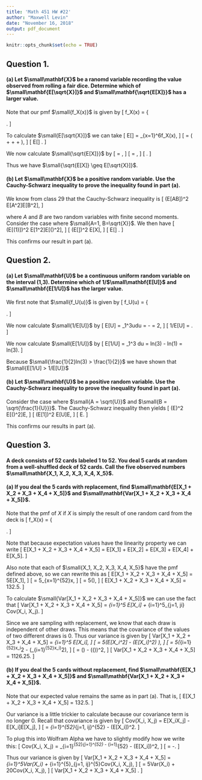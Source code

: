 ```yaml
---
title: 'Math 451 HW #22'
author: "Maxwell Levin"
date: "November 16, 2018"
output: pdf_document
---
```


```r
knitr::opts_chunk$set(echo = TRUE)
```

## Question 1.
#### (a) Let $\small\mathbf{X}$ be a ranomd variable recording the value observed from rolling a fair dice. Determine which of $\small\mathbf{E[\sqrt{X}]}$ and $\small\mathbf{\sqrt{E[X]}}$ has a larger value.

Note that our pmf $\small{f_X(x)}$ is given by
\[
  f_X(x) = 
  \left\{
  \begin{array}{ll}
  \frac{1}{6}, & \text{ if } x = 1, 2, 3, 4, 5, 6; \\[1mm]
  0, & \text{ otherwise.} \\[1mm]
  \end{array}
  \right.
\]

To calculate $\small{E[\sqrt{X}]}$ we can take
\[
  E[\sqrt{X}] = \sum_{x=1}^6\sqrt{x}f_X(x),
\]
\[
  = \frac{1}{6}(\sqrt{1} + \sqrt{2} + \dots + \sqrt{6}),
\]
\[
  E[\sqrt{X}] \approx 1.805.
\]

We now calculate $\small{\sqrt{E[X]}}$ by
\[
  \sqrt{E[X]} = \sqrt{\sum_{x=1}^6xf_X(x)},
\]
\[
  = \sqrt{\frac{1}{6}(1 + 2 + \dots + 6)},
\]
\[
  \sqrt{E[X]} \approx 1.871.
\]

Thus we have $\small{\sqrt{E[X]} \geq E[\sqrt{X}]}$.

#### (b) Let $\small\mathbf{X}$ be a positive random variable. Use the Cauchy-Schwarz inequality to prove the inequality found in part (a).

We know from class 29 that the Cauchy-Schwarz inequality is
\[
  (E[AB])^2 \leq E[A^2]E[B^2],
\]

where *A* and *B* are two random variables with finite second moments. Consider the case where $\small{A=1, B=\sqrt{X}}$. We then have
\[
  (E[(1)\sqrt{X}])^2 \leq E[1^2]E[(\sqrt{X})^2],
\]
\[
  (E[\sqrt{X}])^2 \leq E[X],
\]
\[
  E[\sqrt{X}] \leq \sqrt{E[X]}.
\]

This confirms our result in part (a).

## Question 2.
#### (a) Let $\small\mathbf{U}$ be a continuous uniform random variable on the interval (1,3). Determine which of 1/$\small\mathbf{E[U]}$ and $\small\mathbf{E[1/U]}$ has the larger value.

We first note that $\small{f_U(u)}$ is given by
\[
  f_U(u) = 
  \left\{
  \begin{array}{ll}
  \frac{1}{2}, & \text{ if } 1 < u < 3;  \\
  0,  &   \text{ otherwise}. \\
  \end{array}
  \right.
\]

We now calculate $\small{1/E[U]}$ by
\[
  E[U] = \int_1^3\frac{1}{2}udu = \frac{9}{4} - \frac{1}{4} = 2,
\]
\[
  1/E[U] = \frac{1}{2}.
\]

We now calculate $\small{E[1/U]}$ by
\[
  E[1/U] = \int_1^3 \frac{1}{2u}du = \frac{1}{2}ln(3) - \frac{1}{2}ln(1) = \frac{1}{2}ln(3).
\]

Because $\small{\frac{1}{2}ln(3) > \frac{1}{2}}$ we have shown that $\small{E[1/U] > 1/E[U]}$


#### (b) Let $\small\mathbf{U}$ be a positive random variable. Use the Cauchy-Schwarz inequality to prove the inequality found in part (a).

Consider the case where $\small{A = \sqrt{U}}$ and $\small{B = \sqrt{\frac{1}{U}}}$. The Cauchy-Schwarz inequality then yields
\[
  \left(E\left[\sqrt{U}\sqrt{\frac{1}{U}}\right]\right)^2 \leq E[(\sqrt{U})^2]E\left[\left(\sqrt{\frac{1}{U}}\right)^2\right],
\]
\[
  (E[1])^2 \leq E[U]E\left[\frac{1}{U}\right],
\]
\[
  \frac{1}{E[U]} \leq E\left[\frac{1}{U}\right].
\]

This confirms our results in part (a).

## Question 3.
#### A deck consists of 52 cards labeled 1 to 52. You deal 5 cards at random from a well-shuffled deck of 52 cards. Call the five observed numbers $\small\mathbf{X_1, X_2, X_3, X_4, X_5}$.

#### (a) If you deal the 5 cards with replacement, find $\small\mathbf{E[X_1 + X_2 + X_3 + X_4 + X_5]}$ and $\small\mathbf{Var[X_1 + X_2 + X_3 + X_4 + X_5]}$.

Note that the pmf of *X* if *X* is simply the result of one random card from the deck is 
\[
  f_X(x) =
  \left\{
  \begin{array}{ll}
  \frac{1}{52}, & \text{ if } x = 1, 2, \dots, 52; \\
  0,  &   \text{ otherwise.} \\
  \end{array}
  \right.
\]

Note that because expectation values have the linearity property we can write
\[
  E[X_1 + X_2 + X_3 + X_4 + X_5] = E[X_1] + E[X_2] + E[X_3] + E[X_4] + E[X_5].
\]

Also note that each of $\small{X_1, X_2, X_3, X_4, X_5}$ have the pmf defined above, so we can rewrite this as
\[
  E[X_1 + X_2 + X_3 + X_4 + X_5] = 5E[X_1],
\]
\[
  = 5\sum_{x=1}^{52}\frac{1}{52}x,
\]
\[
  = 5\left(\frac{52(52+1)}{2}\frac{1}{52}\right),
\]
\[
  E[X_1 + X_2 + X_3 + X_4 + X_5] = 132.5.
\]

To calculate $\small{Var[X_1 + X_2 + X_3 + X_4 + X_5]}$ we can use the fact that 
\[
  Var[X_1 + X_2 + X_3 + X_4 + X_5] = \sum_{i=1}^5 E[X_i] + \sum_{i=1}^5\sum_{j=1, j\neq i} Cov(X_i, X_j).
\]

Since we are sampling with replacement, we know that each draw is independent of other draws. This means that the covariance of the values of two different draws is 0. Thus our variance is given by
\[
  Var[X_1 + X_2 + X_3 + X_4 + X_5] = \sum_{i=1}^5 E[X_i],
\]
\[
  = 5\left(E[X_i^2] - (E[X_i]^2) \right),
\]
\[
  = 5\left(\sum_{i=1}^{52}\frac{1}{52}x_i^2 - \left(\sum_{i=1}^{52}\frac{1}{52}x_i\right)^2\right),
\]
\[
  = \frac{1}{52}\left(\frac{52(52+1)(2\cdot52-1)}{6}\right) - \left(\frac{1}{52}\left(\frac{52(52+1)}{2}\right)\right)^2,
\]
\[
  Var[X_1 + X_2 + X_3 + X_4 + X_5] = 1126.25.
\]


#### (b) If you deal the 5 cards without replacement, find $\small\mathbf{E[X_1 + X_2 + X_3 + X_4 + X_5]}$ and $\small\mathbf{Var[X_1 + X_2 + X_3 + X_4 + X_5]}$.

Note that our expected value remains the same as in part (a). That is,
\[
  E[X_1 + X_2 + X_3 + X_4 + X_5] = 132.5.
\]

Our variance is a little trickier to calculate because our covariance term is no longer 0. Recall that covariance is given by
\[
  Cov(X_i, X_j) = E[X_iX_j] - E[X_i]E[X_j], 
\]
\[
  = \sum_{i=1}^{52}\sum_{j=1, i\neq j}^{52} \frac{X_iX_j}{52\cdot51} - (E[X_i])^2.
\]

To plug this into Wolfram Alpha we have to slightly modify how we write this:
\[
   Cov(X_i, X_j) = \sum_{i=1}^{52}\sum_{j=1}^{52} \frac{X_iX_j}{52\cdot51} - \sum_{i=1}^{52}\frac{X_i^2}{52\cdot51} - (E[X_i])^2,
\]
\[
  = -\frac{53}{12}.
\]

Thus our variance is given by
\[
  Var[X_1 + X_2 + X_3 + X_4 + X_5] = \sum_{i=1}^5Var(X_i) + \sum_{i=1}^{5}\sum_{j=1, i\neq j}^{5}Cov(X_i, X_j),
\]
\[
  = 5Var(X_i) + 20Cov(X_i, X_j),
\]
\[
  Var[X_1 + X_2 + X_3 + X_4 + X_5] \approx 1038.17.
\]


